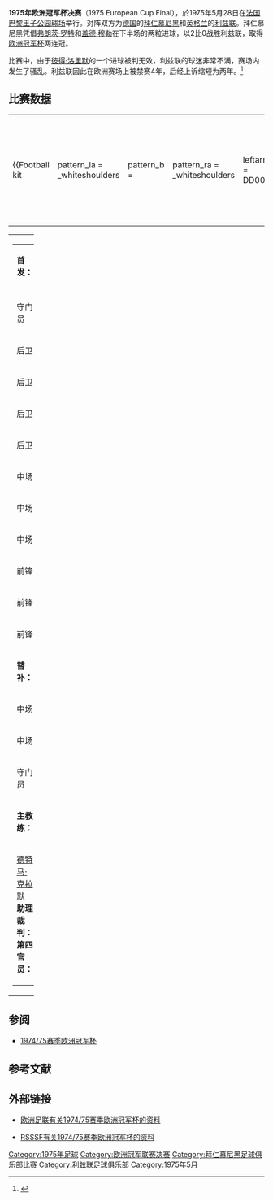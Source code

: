 {{noteTA
|T=zh-hans:1975年欧洲冠军杯决赛;zh-hk:1975年歐洲冠軍球會盃決賽;zh-tw:1975年歐洲冠軍盃決賽;
|G1=uefa
|1=zh-hans:欧洲冠军杯;zh-hk:歐洲冠軍球會盃;zh-tw:歐洲冠軍盃;
|2=zh-hans:弗朗茨·贝肯鲍尔; zh-hk:碧根鮑華
|3=zh-hans:穆勒; zh-hk:梅拿
|4=zh-hans:布莱姆纳; zh-hk:布藍拿
|5=zh-hans:洛里默; zh-hk:羅利馬
}}
'''1975年欧洲冠军杯决赛'''（1975 European Cup Final），於1975年5月28日在[[法国|法国]][[巴黎|巴黎]][[王子公园球场|王子公园球场]]举行。对阵双方为[[德国|德国]]的[[拜仁慕尼黑足球俱乐部|拜仁慕尼黑]]和[[英格兰|英格兰]]的[[利兹联足球俱乐部|利兹联]]。拜仁慕尼黑凭借[[弗朗茨·罗特|弗朗茨·罗特]]和[[盖德·穆勒|盖德·穆勒]]在下半场的两粒进球，以2比0战胜利兹联，取得[[欧洲冠军杯|欧洲冠军杯]]两连冠。

比赛中，由于[[彼得·洛里默|彼得·洛里默]]的一个进球被判无效，利兹联的球迷非常不满，赛场内发生了骚乱。利兹联因此在欧洲赛场上被禁赛4年，后经上诉缩短为两年。<ref>{{cite web |url=http://www.guardian.co.uk/football/2000/jun/19/euro2000.sport3 |title=England told: more rioting and you're out |author=Vivek Chaudhary |publisher=[[卫报|卫报]] |date=2000年6月19日 |accessdate=2008年12月7日 |language=en |archive-date=2012年11月12日 |archive-url=https://web.archive.org/web/20121112130253/http://www.guardian.co.uk/football/2000/jun/19/euro2000.sport3 |dead-url=no }}</ref>

== 比赛数据 ==
{{footballbox
|date=1975年5月28日
|team1=[[拜仁慕尼黑足球俱乐部|拜仁慕尼黑]]{{flagicon|GER}}
|score=2 – 0
|report= [http://www.uefa.com/competitions/ucl/history/season=1974/intro.html （比赛报告）]
|team2={{flagicon|ENG}} [[利兹联足球俱乐部|利兹联]]
|goals1=[[弗朗茨·罗特|弗朗茨·罗特]] {{goal|71}}<br />[[盖德·穆勒|盖德·穆勒]] {{goal|81}}
|goals2=
|stadium=[[巴黎|巴黎]][[王子公园球场|王子公园球场]]
|attendance=50000
|referee=米歇尔·基塔布日安 {{flagicon|FRA}} }}

{| width=92% |
|-
|{{Football kit
 | pattern_la = _whiteshoulders
 | pattern_b  =
 | pattern_ra = _whiteshoulders
 | leftarm    = DD0000
 | body       = DD0000
 | rightarm   = DD0000
 | shorts     = DD0000
 | socks      = DD0000
 | title      = 拜仁慕尼黑
}}
|{{Football kit
 | pattern_la = 
 | pattern_b  = 
 | pattern_ra = 
 | leftarm    = FFFFFF
 | body       = FFFFFF
 | rightarm   = FFFFFF
 | shorts     = FFFFFF
 | socks      = FFFFFF
 | title      = 利兹联
}}
|}

{| width="100%"
|valign="top" width="50%"|
{| style="font-size: 90%" cellspacing="0" cellpadding="0"
|colspan="4"|'''首发：'''
|-
!width=40| !!width=25|
|-
|守门员 ||'''1''' ||{{flagicon|GER}} [[泽普·迈尔|泽普·迈尔]]
|-
|后卫 ||''' ''' ||{{flagicon|GER}} [[弗朗茨·贝肯鲍尔|弗朗茨·贝肯鲍尔]]（[[队长_(足球)|队长]]）
|-
|后卫 ||''' ''' ||{{flagicon|GER}} [[汉斯-格奥尔格·施瓦岑贝克|汉斯-格奥尔格·施瓦岑贝克]] || {{yel}}
|-
|后卫 ||''' ''' ||{{flagicon|GER}} [[贝恩德·杜恩贝尔格|贝恩德·杜恩贝尔格]]
|-
|后卫 ||''' ''' ||{{flagicon|SWE}} [[比约恩·安德松|比约恩·安德松]] || || {{suboff|4}}
|-
|中场 ||''' ''' ||{{flagicon|GER}} [[赖纳·措贝尔|赖纳·措贝尔]]
|-
|中场 ||''' ''' ||{{flagicon|GER}} [[弗朗茨·罗特|弗朗茨·罗特]]
|-
|中场 ||''' ''' ||{{flagicon|GER}} [[尤普·卡佩尔曼|尤普·卡佩尔曼]]
|-
|前锋 ||''' ''' ||{{flagicon|GER}} [[乌利·赫内斯|乌利·赫内斯]] || || {{suboff|42}}
|-
|前锋 ||''' '''||{{flagicon|GER}} [[盖德·穆勒|盖德·穆勒]]
|-
|前锋 ||''' '''||{{flagicon|SWE}} [[科尼·托尔斯滕松|科尼·托尔斯滕松]]
|-
|colspan=3|'''替补：'''
|-
|中场 ||''' '''||{{flagicon|GER}} [[泽普·魏斯|泽普·魏斯]] || || {{subon|4}}
|-
|中场 ||''' '''||{{flagicon|GER}} [[克劳斯·文德尔|克劳斯·文德尔]] || || {{subon|42}}
|-
|守门员 ||''' ''' ||{{flagicon|GER}} [[胡戈·罗布尔|胡戈·罗布尔]]
|-
|colspan=3|'''主教练：'''
|-
|colspan=4|{{flagicon|GER}} [[德特马·克拉默|德特马·克拉默]]
<br />'''助理裁判：'''<br />
'''第四官员：'''<br />
|}
|valign="top" width="50%"|
{| style="font-size: 90%" cellspacing="0" cellpadding="0" align=center
|colspan="4"|'''首发：'''
|-
!width=40| !!width=25|
|-
|守门员 ||'''1''' ||{{flagicon|SCO}} [[戴维·斯图尔特|戴维·斯图尔特]]
|-
|后卫 ||'''2''' ||{{flagicon|ENG}} [[保罗·雷尼|保罗·雷尼]] || {{yel}}
|-
|后卫 ||'''3''' ||{{flagicon|SCO}} [[弗兰克·格雷|弗兰克·格雷]]
|-
|后卫 ||'''4''' ||{{flagicon|ENG}} [[保罗·马德雷|保罗·马德雷]]
|-
|后卫 ||'''5''' ||{{flagicon|ENG}} [[諾曼·亨特|諾曼·亨特]] || {{yel}}
|-
|中场 ||'''6''' ||{{flagicon|SCO}} [[比利·布雷姆纳|比利·布雷姆纳]]（[[队长_(足球)|队长]]）
|-
|中场 ||'''7''' ||{{flagicon|IRL}} [[约翰·贾尔斯|约翰·贾尔斯]]
|-
|中场 ||'''8''' ||{{flagicon|WAL}} [[特里·约拉斯|特里·约拉斯]] || || {{suboff|80}}
|-
|中场 ||'''9''' ||{{flagicon|SCO}} [[彼得·洛里默|彼得·洛里默]]
|-
|前锋 ||'''10'''||{{flagicon|ENG}} [[阿倫·奇勒|阿倫·奇勒]]
|-
|前锋 ||'''11'''||{{flagicon|SCO}} [[祖·佐敦|祖·佐敦]]
|-
|colspan=3|'''替补：'''
|-
|中场 ||'''12'''||{{flagicon|SCO}} [[埃迪·格雷|埃迪·格雷]] || || {{subon|80}}
|-
|守门员 ||''' ''' ||{{flagicon|WAL}} [[格兰·莱瑟冉|格兰·莱瑟冉]]
|-
|后卫 ||''' ''' ||{{flagicon|ENG}} [[特雷弗·彻里|特雷弗·彻里]]
|-
|后卫 ||''' ''' ||{{flagicon|ENG}} [[彼得·汉普顿|彼得·汉普顿]]
|-
|前锋 ||''' ''' ||{{flagicon|ENG}} [[鄧肯·麥堅時|鄧肯·麥堅時]]
|-
|colspan=3|'''主教练：'''
|-
|colspan=4|{{flagicon|ENG}} [[占美·岩菲路|占美·岩菲路]]
|}
|}

== 参阅 ==
* [[1974/75赛季欧洲冠军杯|1974/75赛季欧洲冠军杯]]

== 参考文献 ==
{{reflist}}

== 外部链接 ==
* {{En icon}}[http://www.uefa.com/competitions/UCL/history/Season=1974/intro.html 欧洲足联有关1974/75赛季欧洲冠军杯的资料]{{Wayback|url=http://www.uefa.com/competitions/UCL/history/Season=1974/intro.html |date=20090714015931 }}
* {{En icon}}[http://www.rsssf.com/ec/ec197475.html#cc RSSSF有关1974/75赛季欧洲冠军杯的资料]{{Wayback|url=http://www.rsssf.com/ec/ec197475.html#cc |date=20150612122215 }}

{{歐洲冠軍聯賽球季}}

[[Category:1975年足球|Category:1975年足球]]
[[Category:欧洲冠军联赛决赛|Category:欧洲冠军联赛决赛]]
[[Category:拜仁慕尼黑足球俱乐部比赛|Category:拜仁慕尼黑足球俱乐部比赛]]
[[Category:利兹联足球俱乐部|Category:利兹联足球俱乐部]]
[[Category:1975年5月|Category:1975年5月]]